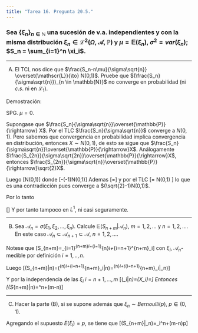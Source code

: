 ```yaml
---
title: "Tarea 16. Pregunta 20.5."
---
```


### Sea $\{\xi_n\}_{n \in \mathbb{N}}$ una sucesión de v.a. independientes y con la misma distribución $\xi_n \in \mathscr{L}^{2}(\Omega, \mathscr{A}, \mathbb{P})$ y $\mu = \mathbb{E}(\xi_n)$, $\sigma^2 = var(\xi_n)$; $S_n = \sum_{i=1}^n \xi_i$.


-----------------------------------------------------------

(A) El TCL nos dice que $\frac{S_n-n\mu}{\sigma\sqrt{n}} \overset{\mathscr{L}}{\to} N(0,1)$. Pruebe que $(\frac{S_n}{\sigma\sqrt{n}})_{n \in \mathbb{N}}$ no converge en probabilidad (ni $c.s.$ ni en $\mathscr{L}_1$).


Demostración:

SPG. $\mu=0$. 

Supongase que  $\frac{S_n}{\sigma\sqrt{n}}\overset{\mathbb{P}}{\rightarrow} X$. Por el TLC $\frac{S_n}{\sigma\sqrt{n}}$ converge a $N(0,1)$. Pero sabemos que convergencia en probabilidad implica convergencia en distribución, entonces $X\sim N(0,1)$, de esto se sigue que $\frac{S_n}{\sigma\sqrt{n}}\overset{\mathbb{P}}{\rightarrow}X$. Análogamente $\frac{S_{2n}}{\sigma\sqrt{2n}}\overset{\mathbb{P}}{\rightarrow}X$, entonces $\frac{S_{2n}}{\sigma\sqrt{n}}\overset{\mathbb{P}}{\rightarrow}\sqrt{2}X$.

Luego
\[\frac{S_{2n}}{\sigma\sqrt{n}}\overset{\mathbb{P}}{\rightarrow}\sqrt{2}N(0,1)\]
donde
\[\frac{S_{2n}}{\sigma\sqrt{n}}-\frac{S_{n}}{\sigma\sqrt{n}}\overset{\mathbb{P}}{\rightarrow}(\sqrt{2}-1)N(0,1)\]
Ademas
\[\frac{S_{2n}-S_n}{\sigma\sqrt{n}}=\frac{\sum_{i=n+1}^{2n}\xi_i}{\sigma\sqrt{n}}\]
y por el TLC 
\[\frac{S_{2n}-S_n}{\sigma\sqrt{n}}=\frac{\sum_{i=n+1}^{2n}\xi_i}{\sigma\sqrt{n}} \overset{\mathscr{L}}{\to}  N(0,1) \]
lo que es una contradicción pues converge a $(\sqrt{2}-1)N(0,1)$.

Por lo tanto

\[\frac{S_n}{\sigma\sqrt{n}}\text{ no converge en probabilidad}\]
Y por tanto tampoco en $L^1$, ni casi seguramente.

-----------------------------------------------------------

(B) Sea $\mathscr{A}_n = \sigma(\xi_1,\xi_2, \dots, \xi_n)$. Calcule $\mathbb{E}(S_{n+m}|\mathscr{A}_n),$ $m = 1, 2, \dots$ y $n = 1, 2, \dots$. En este caso $\mathscr{A}_n \subset \mathscr{A}_{n+1} \subset \mathscr{A}$, $n = 1, 2, \dots$.


Notese que
\[S_{n+m}=\sum_{i=1}^{n+m}\xi_i=\sum_{i=1}^{n}\xi_i+\sum_{i=n+1}^{n+m}\xi_i\]
con $\xi_i$, $\mathcal{A}_n$-medible por definición  $i=1,..,n$.

Luego
\[\mathbb{E}(S_{n+m}|\mathcal{A}n)=\mathbb{E}(\sum{i=1}^{n}\xi_i+\sum_{i=n+1}^{n+m}\xi_i|\mathcal{A}n)=\sum{i=1}^{n}\xi_i+\mathbb{E}(\sum_{i=n+1}^{n+m}\xi_i|\mathcal{A}_n)\]

Y por la independencia de las $\xi_i$ $i=n+1,...,m$
\[\mathbb{E}(\xi_i|\mathcal{A}_n)=\mathbb{E}(X_i)=\mu\]
Entonces
\[\mathbb{E}(S_{n+m}|\mathcal{A}n)=\sum{i=1}^n+(m-n)\mu\]

-----------------------------------------------------------

(C) Hacer la parte (B), si se supone además que $\xi_n \sim Bernoulli(p)$, $p \in (0,1)$.


Agregando el supuesto $E(\xi_i)=p$, se tiene que
\[\mathbb{E}(S_{n+m}|\mathcal{A}_n)=\sum_i^n+(m-n)p\]

